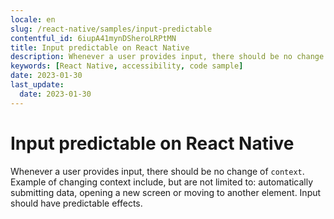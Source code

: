 ```yaml
---
locale: en
slug: /react-native/samples/input-predictable
contentful_id: 6iupA41mynDSheroLRPtMN
title: Input predictable on React Native
description: Whenever a user provides input, there should be no change of context.
keywords: [React Native, accessibility, code sample]
date: 2023-01-30
last_update:
  date: 2023-01-30
---
```


# Input predictable on React Native

Whenever a user provides input, there should be no change of `context`. Example of changing context include, but are not limited to: automatically submitting data, opening a new screen or moving to another element. Input should have predictable effects.

<CodeSample id="input-predictable" framework="react-native" locale="en"/>
